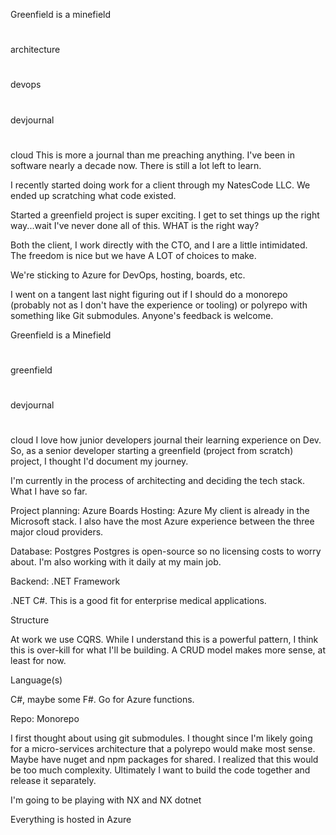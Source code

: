 Greenfield is a minefield

#

architecture

#

devops

#

devjournal

#

cloud
This is more a journal than me preaching anything. I've been in software nearly a decade now. There is still a lot left to learn.

I recently started doing work for a client through my NatesCode LLC. We ended up scratching what code existed.

Started a greenfield project is super exciting. I get to set things up the right way...wait I've never done all of this. WHAT is the right way?

Both the client, I work directly with the CTO, and I are a little intimidated. The freedom is nice but we have A LOT of choices to make.

We're sticking to Azure for DevOps, hosting, boards, etc.

I went on a tangent last night figuring out if I should do a monorepo (probably not as I don't have the experience or tooling) or polyrepo with something like Git submodules. Anyone's feedback is welcome.

Greenfield is a Minefield

#

greenfield

#

devjournal

#

cloud
I love how junior developers journal their learning experience on Dev. So, as a senior developer starting a greenfield (project from scratch) project, I thought I'd document my journey.

I'm currently in the process of architecting and deciding the tech stack. What I have so far.

Project planning: Azure Boards
Hosting: Azure
My client is already in the Microsoft stack. I also have the most Azure experience between the three major cloud providers.

Database: Postgres
Postgres is open-source so no licensing costs to worry about. I'm also working with it daily at my main job.

Backend: .NET
Framework

.NET C#. This is a good fit for enterprise medical applications.

Structure

At work we use CQRS. While I understand this is a powerful pattern, I think this is over-kill for what I'll be building. A CRUD model makes more sense, at least for now.

Language(s)

C#, maybe some F#. Go for Azure functions.

Repo: Monorepo

I first thought about using git submodules. I thought since I'm likely going for a micro-services architecture that a polyrepo would make most sense. Maybe have nuget and npm packages for shared. I realized that this would be too much complexity. Ultimately I want to build the code together and release it separately.

I'm going to be playing with NX and NX dotnet

Everything is hosted in Azure
